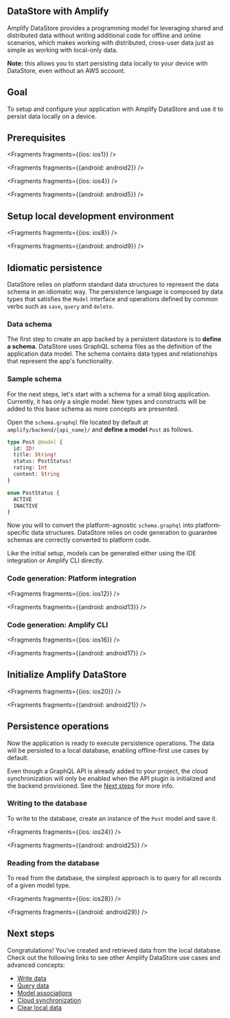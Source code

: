 
## DataStore with Amplify

Amplify DataStore provides a programming model for leveraging shared and distributed data without writing additional code for offline and online scenarios, which makes working with distributed, cross-user data just as simple as working with local-only data.

<Callout>

**Note:** this allows you to start persisting data locally to your device with DataStore, even without an AWS account.

</Callout>

## Goal
To setup and configure your application with Amplify DataStore and use it to persist data locally on a device.

## Prerequisites


<Fragments fragments={{ios: ios1}} />


<Fragments fragments={{android: android2}} />


<Fragments fragments={{ios: ios4}} />


<Fragments fragments={{android: android5}} />

## Setup local development environment


<Fragments fragments={{ios: ios8}} />


<Fragments fragments={{android: android9}} />

## Idiomatic persistence

DataStore relies on platform standard data structures to represent the data schema in an idiomatic way. The persistence language is composed by data types that satisfies the `Model` interface and operations defined by common verbs such as `save`, `query` and `delete`.

### Data schema

The first step to create an app backed by a persistent datastore is to **define a schema**. DataStore uses GraphQL schema files as the definition of the application data model. The schema contains data types and relationships that represent the app's functionality.

### Sample schema

For the next steps, let's start with a schema for a small blog application. Currently, it has only a single model. New types and constructs will be added to this base schema as more concepts are presented.

Open the `schema.graphql` file located by default at `amplify/backend/{api_name}/` and **define a model** `Post` as follows.

```graphql
type Post @model {
  id: ID!
  title: String!
  status: PostStatus!
  rating: Int
  content: String
}

enum PostStatus {
  ACTIVE
  INACTIVE
}
```

Now you will to convert the platform-agnostic `schema.graphql` into platform-specific data structures. DataStore relies on code generation to guarantee schemas are correctly converted to platform code.

Like the initial setup, models can be generated either using the IDE integration or Amplify CLI directly.

### Code generation: Platform integration


<Fragments fragments={{ios: ios12}} />


<Fragments fragments={{android: android13}} />

### Code generation: Amplify CLI


<Fragments fragments={{ios: ios16}} />


<Fragments fragments={{android: android17}} />

## Initialize Amplify DataStore


<Fragments fragments={{ios: ios20}} />


<Fragments fragments={{android: android21}} />

## Persistence operations

Now the application is ready to execute persistence operations. The data will be persisted to a local database, enabling offline-first use cases by default.

Even though a GraphQL API is already added to your project, the cloud synchronization will only be enabled when the API plugin is initialized and the backend provisioned. See the [Next steps](#next-steps) for more info.

### Writing to the database

To write to the database, create an instance of the `Post` model and save it.


<Fragments fragments={{ios: ios24}} />


<Fragments fragments={{android: android25}} />

### Reading from the database

To read from the database, the simplest approach is to query for all records of a given model type.


<Fragments fragments={{ios: ios28}} />


<Fragments fragments={{android: android29}} />

## Next steps

Congratulations! You’ve created and retrieved data from the local database. Check out the following links to see other Amplify DataStore use cases and advanced concepts:

- [Write data](/lib-v1/datastore/data-access#create-and-update)
- [Query data](/lib-v1/datastore/data-access#query-data)
- [Model associations](/lib-v1/datastore/relational)
- [Cloud synchronization](/lib-v1/datastore/sync)
- [Clear local data](/lib-v1/datastore/sync#clear-local-data)
